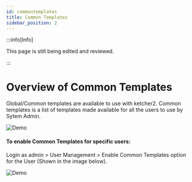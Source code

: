 ```yaml
---
id: commontemplates
title: Common Templates
sidebar_position: 2
---
```


:::info[Info]

This page is still being edited and reviewed.

:::

# Overview of Common Templates

  Global/Common templates are available to use with ketcher2. Common templates is a list of templates made available for all the users to use by Sytem Admin.
  
  ![Demo](/img/ketcher/common-templates.gif)

  #### To enable Common Templates for specific users: 

  Login as admin > User Management > Enable Common Templates option for the User (Shown in the image below).

  ![Demo](/img/ketcher/enable-templates.png)
